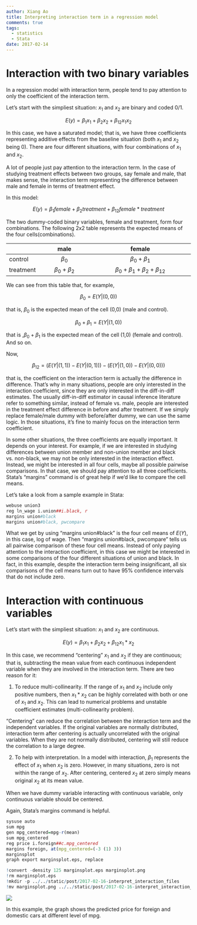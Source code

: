 ```yaml
---
author: Xiang Ao
title: Interpreting interaction term in a regression model
comments: true
tags:
  - statistics
  - Stata
date: 2017-02-14
---
```


# Interaction with two binary variables

In a regression model with interaction term, people tend to pay attention to only the coefficient of the interaction term.  

Let's start with the simpliest situation: $x_1$ and $x_2$ are binary and coded 0/1.

$$ E(y) = \beta_1 x_1 + \beta_2 x_2 + \beta_{12} x_1x_2 $$

In this case, we have a saturated model; that is, we have three coefficients representing additive effects from the baseline situation (both $x_1$ and $x_2$ being 0).  There are four different situations, with four combinations of $x_1$ and $x_2$.  


A lot of people just pay attention to the interaction term.   In the case of studying treatment effects between two groups, say female and male, that makes sense, the interaction term representing the difference between male and female in terms of treatment effect.

In this model:

$$ E(y) = \beta_1 female + \beta_2 treatment + \beta_{12} female*treatment $$

The two dummy-coded binary variables, female and treatment, form four combinations.  The following 2x2 table represents the expected means of the four cells(combinations).


|               |  male                 |  female                                      |
|---------------|:---------------------:|:--------------------------------------------:|
| control       | $\beta_0$             |  $\beta_0 + \beta_1$                         |
| treatment     | $\beta_0 + \beta_2$   |  $\beta_0 + \beta_1 + \beta_2 + \beta_{12}$  |

We can see from this table that, for example,

$$\beta_0=E(Y|(0,0))$$

that is, $\beta_0$ is the expected mean of the cell (0,0) (male and control).

$$\beta_0 + \beta_1 =E(Y|(1,0))$$

that is ,$\beta_0 + \beta_1$ is the expected mean of the cell (1,0) (female and control).  And so on.

Now,

$$ \beta_{12} = (E(Y|(1,1))-E(Y|(0,1)))-(E(Y|(1,0))-E(Y|(0,0))) $$

that is, the coefficient on the interaction term is actually the difference in difference.  That's why in many situations, people are only interested in the interaction coefficient, since they are only interested in the diff-in-diff estimates.  The usually diff-in-diff estimator in causal inference literature refer to something similar, instead of female vs. male, people are interested in the treatment effect difference in before and after treatment.  If we simply replace female/male dummy with before/after dummy, we can use the same logic.  In those situations, it's fine to mainly focus on the interaction term coefficient.


In some other situations, the three coefficients are equally important.  It depends on your interest.  For example, if we are interested in studying differences between union member and non-union member and black vs. non-black, we may not be only interested in the interaction effect.  Instead, we might be interested in all four cells, maybe all possible pairwise comparisons.  In that case, we should pay attention to all three coefficients.  Stata's "margins" command is of great help if we'd like to compare the cell means.

Let's take a look from a sample example in Stata:

```r
webuse union3
reg ln_wage i.union##i.black, r
margins union#black
margins union#black, pwcompare

```

What we get by using "margins union#black" is the four cell means of $E(Y)$, in this case, log of wage.  Then "margins union#black, pwcompare" tells us all pairwise comparison of these four cell means.  Instead of only paying attention to the interaction coefficient, in this case we might be interested in some comparisons of the four different situations of union and black.  In fact, in this example, despite the interaction term being insignificant, all six comparisons of the cell means turn out to have 95% confidence intervals that do not include zero.


# Interaction with continuous variables


Let's start with the simpliest situation: $x_1$ and $x_2$ are continuous.

$$ E(y) = \beta_1 x_1 + \beta_2 x_2 + \beta_{12} x_1*x_2 $$

In this case, we recommend "centering" $x_1$ and $x_2$ if they are continuous; that is, subtracting the mean value from each continuous independent variable when they are involved in the interaction term.  There are two reason for it:

1. To reduce multi-collinearity.  If the range of $x_1$ and $x_2$ include only positive numbers, then $x_1*x_2$  can be highly correlated with both or one of $x_1$ and $x_2$.  This can lead to numerical problems and unstable coefficient estimates (multi-collinearity problem).

"Centering" can reduce the correlation between the interaction term and the independent variables.  If the original variables are normally distributed, interaction term after centering is actually uncorrelated with the original variables.  When they are not normally distributed, centering will still reduce the correlation to a large degree.

2. To help with interpretation.  In a model with interaction, $\beta_1$ represents the effect of $x_1$ when $x_2$ is zero.  However, in many situations, zero is not within the range of $x_2$.  After centering, centered $x_2$ at zero simply means original $x_2$ at its mean value.

When we have dummy variable interacting with continuous variable, only continuous variable should be centered.

Again, Stata's margins command is helpful.


```r
sysuse auto
sum mpg
gen mpg_centered=mpg-r(mean)
sum mpg_centered
reg price i.foreign##c.mpg_centered
margins foreign, at(mpg_centered=(-3 (1) 3))
marginsplot
graph export marginsplot.eps, replace
```

```r
!convert -density 125 marginsplot.eps marginsplot.png
!rm marginsplot.eps
!mkdir -p ../../static/post/2017-02-16-interpret_interaction_files
!mv marginsplot.png ../../static/post/2017-02-16-interpret_interaction_files/
```

![](/post/2017-02-16-interpret_interaction_files/marginsplot.png)

In this example, the graph shows the predicted price for foreign and domestic cars at different level of mpg.
